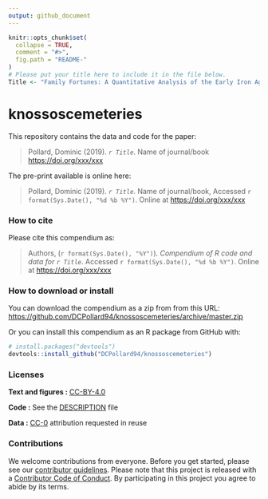 ```yaml
---
output: github_document
---
```


<!-- README.md is generated from README.Rmd. Please edit that file -->

```r
knitr::opts_chunk$set(
  collapse = TRUE,
  comment = "#>",
  fig.path = "README-"
)
# Please put your title here to include it in the file below. 
Title <- "Family Fortunes: A Quantitative Analysis of the Early Iron Age Cemeteries of Knossos"
```

# knossoscemeteries

This repository contains the data and code for the paper:

> Pollard, Dominic (2019). _`r Title`_. Name of journal/book <https://doi.org/xxx/xxx>

The pre-print available is online here:

> Pollard, Dominic (2019). _`r Title`_. Name of journal/book, Accessed `r format(Sys.Date(), "%d %b %Y")`. Online at <https://doi.org/xxx/xxx>


### How to cite

Please cite this compendium as:

> Authors, (`r format(Sys.Date(), "%Y")`). _Compendium of R code and data for `r Title`_. Accessed `r format(Sys.Date(), "%d %b %Y")`. Online at <https://doi.org/xxx/xxx>

### How to download or install

You can download the compendium as a zip from from this URL: <https://github.com/DCPollard94/knossoscemeteries/archive/master.zip>

Or you can install this compendium as an R package from GitHub with:
```r
# install.packages("devtools")
devtools::install_github("DCPollard94/knossoscemeteries")
```
### Licenses

**Text and figures :**  [CC-BY-4.0](http://creativecommons.org/licenses/by/4.0/)

**Code :** See the [DESCRIPTION](DESCRIPTION) file

**Data :** [CC-0](http://creativecommons.org/publicdomain/zero/1.0/) attribution requested in reuse

### Contributions

We welcome contributions from everyone. Before you get started, please see our [contributor guidelines](CONTRIBUTING.md). Please note that this project is released with a [Contributor Code of Conduct](CONDUCT.md). By participating in this project you agree to abide by its terms.

